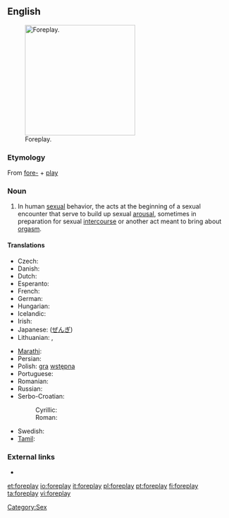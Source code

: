==English==
[[File:Nipping the Nape.png|thumb|250px|upright|Foreplay.]]

===Etymology===
From [[fore-]] + [[play]]

===Noun===
{{en-noun|-}}

# In human [[sexual]] behavior, the acts at the beginning of a sexual encounter that serve to build up sexual [[arousal]], sometimes in preparation for sexual [[intercourse]] or another act meant to bring about [[orgasm]].

====Translations====
{{trans-top|foreplay}}
* Czech: {{t-|cs|předehra|f}}
* Danish: {{t-|da|forspil}}
* Dutch: {{t-|nl|voorspel}}
* Esperanto: {{t|eo|antaŭludo|xs=Esperanto}}
* French: {{t+|fr|préliminaire}}
* German: {{t+|de|Vorspiel|n}}
* Hungarian: {{t+|hu|előjáték}}
* Icelandic: {{t|is|forleikur|m}}
* Irish: {{t-|ga|réamhshúgradh|m|xs=Irish}}
* Japanese: {{t|ja|前戯|tr=zengi}} ([[ぜんぎ]])
* Lithuanian: {{t|lt|meilės žaismas|m|xs=Lithuanian}},  {{t|lt|erotinės glamonės|f|p|xs=Lithuanian}}
{{trans-mid}}
* [[Marathi]]: {{t|mr|प्रणय|sc=Deva|xs=Marathi}}
* Persian: {{t+|fa|عشق‌بازی|tr=eshqbazi|xs=Persian}}
* Polish: [[gra]] [[wstępna]] {{f}}
* Portuguese: {{t-|pt|preliminares|f}}
* Romanian: {{t-|ro|preludiu|n}}
* Russian: {{t|ru|прелюдия|f|tr=preljúdija}}
* Serbo-Croatian:
*: Cyrillic: {{t|sh|предигра|f|alt=пре̏дигра|sc=Cyrl|xs=Serbo-Croatian}}
*: Roman: {{t|sh|predigra|f|alt=prȅdigra|xs=Serbo-Croatian}}
* Swedish: {{t-|sv|förspel}}
* [[Tamil]]: {{t|ta|பாலுணர்வூட்டல்|xs=Tamil}}
{{trans-bottom}}

===External links===
* {{pedia}}

[[Category:Sex]]

[[et:foreplay]]
[[io:foreplay]]
[[it:foreplay]]
[[pl:foreplay]]
[[pt:foreplay]]
[[fi:foreplay]]
[[ta:foreplay]]
[[vi:foreplay]]